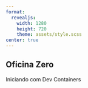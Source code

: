 ```yaml
---
format: 
  revealjs:
    width: 1280
    height: 720
    theme: assets/style.scss
center: true
---
```


## Oficina Zero {.title-slide}

Iniciando com Dev Containers